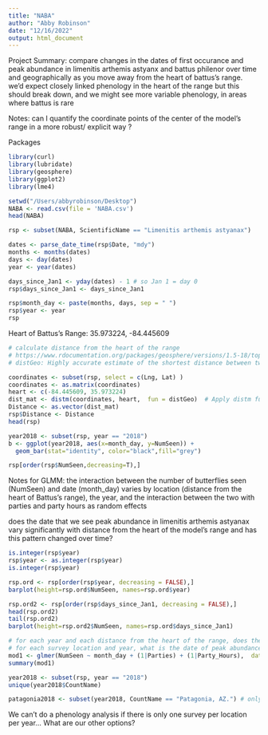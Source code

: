 ```yaml
---
title: "NABA"
author: "Abby Robinson"
date: "12/16/2022"
output: html_document
---
```

Project Summary: 
compare changes in the dates of first occurance and peak abundance in limenitis arthemis astyanx and battus philenor over time and geographically as you move away from the heart of battus's range. we'd expect closely linked phenology in the heart of the range but this should break down, and we might see more variable phenology, in areas where battus is rare 

Notes: 
can I quantify the coordinate points of the center of the model's range in a more robust/ explicit way ? 

Packages 
```r
library(curl)
library(lubridate)
library(geosphere)
library(ggplot2)
library(lme4)
```


```r
setwd("/Users/abbyrobinson/Desktop")
NABA <- read.csv(file = 'NABA.csv')
head(NABA)
```

```r
rsp <- subset(NABA, ScientificName == "Limenitis arthemis astyanax")
```

```r
dates <- parse_date_time(rsp$Date, "mdy")
months <- months(dates)
days <- day(dates)
year <- year(dates)

days_since_Jan1 <- yday(dates) - 1 # so Jan 1 = day 0 
rsp$days_since_Jan1 <- days_since_Jan1

rsp$month_day <- paste(months, days, sep = " ")
rsp$year <- year
rsp
```
Heart of Battus's Range: 35.973224, -84.445609

```r
# calculate distance from the heart of the range 
# https://www.rdocumentation.org/packages/geosphere/versions/1.5-18/topics/distm
# distGeo: Highly accurate estimate of the shortest distance between two points on an ellipsoid (default is WGS84 ellipsoid)

coordinates <- subset(rsp, select = c(Lng, Lat) )
coordinates <- as.matrix(coordinates)
heart <- c(-84.445609, 35.973224)
dist_mat <- distm(coordinates, heart,  fun = distGeo)  # Apply distm function
Distance <- as.vector(dist_mat)  
rsp$Distance <- Distance
head(rsp)
```
```r
year2018 <- subset(rsp, year == "2018")
b <- ggplot(year2018, aes(x=month_day, y=NumSeen)) + 
  geom_bar(stat="identity", color="black",fill="grey")

rsp[order(rsp$NumSeen,decreasing=T),]
```

Notes for GLMM: 
the interaction between the number of butterflies seen (NumSeen) and date (month_day) varies by location (distance from the heart of Battus's range), the year, and the interaction between the two with parties and party hours as random effects 

does the date that we see peak abundance in limenitis arthemis astyanax vary significantly with distance from the heart of the model's range and has this pattern changed over time? 

```r
is.integer(rsp$year)
rsp$year <- as.integer(rsp$year)
is.integer(rsp$year)

rsp.ord <- rsp[order(rsp$year, decreasing = FALSE),]
barplot(height=rsp.ord$NumSeen, names=rsp.ord$year)

rsp.ord2 <- rsp[order(rsp$days_since_Jan1, decreasing = FALSE),]
head(rsp.ord2)
tail(rsp.ord2)
barplot(height=rsp.ord2$NumSeen, names=rsp.ord$days_since_Jan1)

# for each year and each distance from the heart of the range, does the date of peak abunance change 
# for each survey location and year, what is the date of peak abundance 
mod1 <- glmer(NumSeen ~ month_day + (1|Parties) + (1|Party_Hours),  data =  rsp, family = poisson)
summary(mod1)
```
```r
year2018 <- subset(rsp, year == "2018")
unique(year2018$CountName)

patagonia2018 <- subset(year2018, CountName == "Patagonia, AZ.") # only one sighting in each location each year. 
```
We can't do a phenology analysis if there is only one survey per location per year... What are our other options? 


